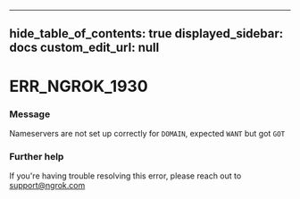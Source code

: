 
---
hide_table_of_contents: true
displayed_sidebar: docs
custom_edit_url: null
---


# ERR_NGROK_1930

### Message
Nameservers are not set up correctly for `DOMAIN`, expected `WANT` but got `GOT`

### Further help
If you're having trouble resolving this error, please reach out to [support@ngrok.com](mailto:support@ngrok.com?subject=Help%20with%20ERR_NGROK_1930)


<ErrorDetails error='err_ngrok_1930' />
